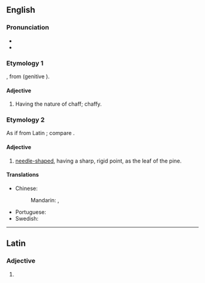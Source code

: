 ==English==

===Pronunciation===
* {{IPA|en|/ˈæs.əˌɹoʊs/|/ˈæs.əˌɹoʊz/}}
* {{hyphenation|en|ac|er|ose}}

===Etymology 1===
{{der|en|la|acerosus||chaffy}}, from {{m|la|acus||chaff}} (genitive {{m|la|aceris}}).

====Adjective====
{{en-adj|-}}

# {{lb|en|botany}} Having the nature of chaff; chaffy.

===Etymology 2===
As if from Latin {{m|la|acus||needle}}; compare {{cog|fr|acéreux}}.

====Adjective====
{{en-adj|-}}

# {{lb|en|botany}} [[needle-shaped]], having a sharp, rigid point, as the leaf of the pine.

====Translations====
{{trans-top|having a sharp, rigid point}}
* Chinese:
*: Mandarin: {{t|cmn|針狀的|sc=Hani}}, {{t|cmn|针状的|tr=zhēnzhuàng de|sc=Hani}}
{{trans-mid}}
* Portuguese: {{t|pt|aceroso}}
* Swedish: {{t|sv|nålformad}}
{{trans-bottom}}

----

==Latin==

===Adjective===
{{la-adj-form|acerōse}}

# {{inflection of|la|acerōsus||voc|m|s}}